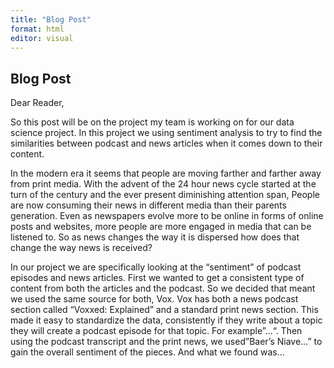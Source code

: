 ---
title: "Blog Post"
format: html
editor: visual
---

## Blog Post

Dear Reader,

So this post will be on the project my team is working on for our data science project. In this project we using sentiment analysis to try to find the similarities between podcast and news articles when it comes down to their content.

In the modern era it seems that people are moving farther and farther away from print media. With the advent of the 24 hour news cycle started at the turn of the century and the ever present diminishing attention span, People are now consuming their news in different media than their parents generation. Even as newspapers evolve more to be online in forms of online posts and websites, more people are more engaged in media that can be listened to. So as news changes the way it is dispersed how does that change the way news is received?


In our project we are specifically looking at the "sentiment" of podcast episodes and news articles. First we wanted to get a consistent type of content from both the articles and the podcast. So we decided that meant we used the same source for both, Vox. Vox has both a news podcast section called "Voxxed: Explained" and a standard print news section. This made it easy to standardize the data, consistently if they write about a topic they will create a podcast episode for that topic. For example"...". Then using the podcast transcript and the print news, we used "Baer's Niave..." to gain the overall sentiment of the pieces. And what we found was...